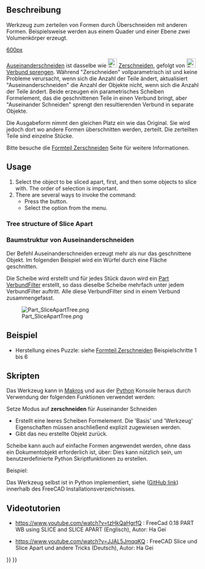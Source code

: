 <languages/>

{{Docnav/de
|[[Part_BooleanFragments/de|Boolesche Fragmente]]
|[[Part_Slice/de|Zerschneiden]]
|[[Part_Workbench/de|Part]]
|IconL=Part_BooleanFragments.svg
|IconC=Workbench_Part.svg
|IconR=Part_Slice.svg
}}

{{GuiCommand/de
|Name=Part SliceApart
|Name/de=Part Auseinanderschneiden
|MenuLocation=Formteil → Teilen → Auseinanderschneiden
|Version=0.18.15506
|Workbenches=[[Part_Workbench/de|Part]]
|SeeAlso=[[Part_Slice/de|Part Teilen zu einem Verbund]], [[Part_ExplodeCompound/de|Part Verbund Sprengen]]
}}

<span id="Description"></span>
==Beschreibung== 

<div class="mw-translate-fuzzy">
Werkzeug zum zerteilen von Formen durch Überschneiden mit anderen Formen. Beispielsweise werden aus einem Quader und einer Ebene zwei Volumenkörper erzeugt.
</div>

[[image:Part_Slice_Demo.png|600px]]

{{Caption|Oben: Die Stücke wurden anschließend manuell auseinandergeschoben, um das Zerschneiden sichtbar zu machen.}}

[[Part SliceApart/de|Auseinanderschneiden]] ist dasselbe wie [[Image:Part_Slice.svg|24px|link=Part_Slice/de]] [[Part Slice/de|Zerschneiden]], gefolgt von [[Image:Part_ExplodeCompound.svg|24px|link=Part_ExplodeCompound/de]] [[Part_ExplodeCompound/de|Verbund sprengen]]. Während "Zerschneiden" vollparametrisch ist und keine Probleme verursacht, wenn sich die Anzahl der Teile ändert, aktualisiert "Auseinanderschneiden" die Anzahl der Objekte nicht, wenn sich die Anzahl der Teile ändert.
Beide erzeugen ein parametrisches Scheiben Formelement, das die geschnittenen Teile in einen Verbund bringt, aber "Auseinander Schneiden" sprengt den resultierenden Verbund in separate Objekte.

Die Ausgabeform nimmt den gleichen Platz ein wie das Original. Sie wird jedoch dort wo andere Formen überschnitten werden, zerteilt. Die zerteilten Teile sind einzelne Stücke. 

Bitte besuche die [[Part Slice/de|Formteil Zerschneiden]] Seite für weitere Informationen.

==Usage==

# Select the object to be sliced apart, first, and then some objects to slice with. The order of selection is important.
# There are several ways to invoke the command:
#* Press the {{Button|[[Image:Part_SliceApart.svg|16px]] [[Part_SliceApart|Slice apart]]}} button.
#* Select the {{MenuCommand|Part → Split → Slice apart}} option from the menu.

===Tree structure of Slice Apart===

<div class="mw-translate-fuzzy">
=== Baumstruktur von Auseinanderschneiden === 
Der Befehl Auseinanderschneiden erzeugt mehr als nur das geschnittene Objekt. Im folgenden Beispiel wird ein Würfel durch eine Fläche geschnitten.
</div>

Die Scheibe wird erstellt und für jedes Stück davon wird ein [[Part CompoundFilter/de|Part VerbundFilter]] erstellt, so dass dieselbe Scheibe mehrfach unter jedem VerbundFilter auftritt. Alle diese VerbundFilter sind in einem Verbund zusammengefasst.

[[Image:Part_SliceApartTree.png]]

<span id="Example"></span>
==Beispiel ==

* Herstellung eines Puzzle: siehe [[Part Slice/de|Formteil Zerschneiden]] Beispielschritte 1 bis 6

<span id="Scripting"></span>
==Skripten== 

Das Werkzeug kann in [[macros/de|Makros]] und aus der [[Python/de|Python]] Konsole heraus durch Verwendung der folgenden Funktionen verwendet werden:
 {{incode|BOPTools.SplitFeatures.makeSlice(name)}}

Setze Modus auf '''zerschneiden''' für Auseinander Schneiden

* Erstellt eine leeres Scheiben Formelement. Die 'Basis' und 'Werkzeug' Eigenschaften müssen anschließend explizit zugewiesen werden.
* Gibt das neu erstellte Objekt zurück.

Scheibe kann auch auf einfache Formen angewendet werden, ohne dass ein Dokumentobjekt erforderlich ist, über:
{{Code|code=BOPTools.SplitAPI.slice(base_shape, tool_shapes, mode, tolerance = 0.0)}}
Dies kann nützlich sein, um benutzerdefinierte Python Skriptfunktionen zu erstellen.


Beispiel:
{{code|code=
import BOPTools.SplitFeatures
j = BOPTools.SplitFeatures.makeSlice(name= 'Slice')
j.Base = FreeCADGui.Selection.getSelection()[0]
j.Tools = FreeCADGui.Selection.getSelection()[1:]
}}

Das Werkzeug selbst ist in Python implementiert, siehe {{FileName|/Mod/Part/BOPTools/SplitFeatures.py}} ([https://github.com/FreeCAD/FreeCAD/blob/master/src/Mod/Part/BOPTools/SplitFeatures.py GitHub link]) innerhalb des FreeCAD Installationsverzeichnisses.

<span id="Video-Tutorials"></span>
==Videotutorien== 

* https://www.youtube.com/watch?v=tzHkQaHgrfQ : FreeCad 0.18 PART WB using SLICE and SLICE APART (Englisch), Autor: Ha Gei

* https://www.youtube.com/watch?v=JJAL5JmqqKQ : FreeCAD Slice und Slice Apart und andere Tricks (Deutsch), Autor: Ha Gei


{{Docnav/de
|[[Part_BooleanFragments/de|Boolesche Fragmente]]
|[[Part_Slice/de|Zerschneiden]]
|[[Part_Workbench/de|Part]]
|IconL=Part_BooleanFragments.svg
|IconC=Workbench_Part.svg
|IconR=Part_Slice.svg
}}

{{Part Tools navi{{#translation:}}}}
{{Userdocnavi{{#translation:}}}}